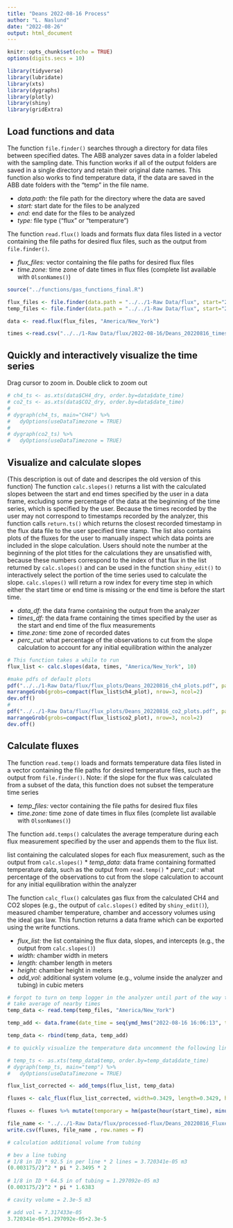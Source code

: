```yaml
---
title: "Deans 2022-08-16 Process"
author: "L. Naslund"
date: "2022-08-26"
output: html_document
---
```


```r
knitr::opts_chunk$set(echo = TRUE)
options(digits.secs = 10)

library(tidyverse)
library(lubridate)
library(xts)
library(dygraphs)
library(plotly)
library(shiny)
library(gridExtra)
```

## Load functions and data

The function `file.finder()` searches through a directory for data files between specified dates. The ABB analyzer saves data in a folder labeled with the sampling date. This function works if all of the output folders are saved in a single directory and retain their original date names. This function also works to find temperature data, if the data are saved in the ABB date folders with the "temp" in the file name.

* *data.path:* the file path for the directory where the data are saved
* *start:* start date for the files to be analyzed
* *end:* end date for the files to be analyzed 
* *type:* file type ("flux" or "temperature")

The function `read.flux()` loads and formats flux data files listed in a vector containing the file paths for desired flux files, such as the output from `file.finder()`.

* *flux_files:* vector containing the file paths for desired flux files
* *time.zone:* time zone of date times in flux files (complete list available with `OlsonNames()`)

```r
source("../functions/gas_functions_final.R")

flux_files <- file.finder(data.path = "../../1-Raw Data/flux", start="2022-08-16", end= "2022-08-17", type="flux")
temp_files <- file.finder(data.path = "../../1-Raw Data/flux", start="2022-08-16", end= "2022-08-17", type="temperature")

data <- read.flux(flux_files, "America/New_York")

times <-read.csv("../../1-Raw Data/flux/2022-08-16/Deans_20220816_times.csv") %>% filter(is.na(Start)==FALSE, is.na(End)==FALSE, Start!="", End!="") %>% mutate(Start= mdy_hms(paste(Date, Start, sep=" "), tz="America/New_York"), End= mdy_hms(paste(Date, End, sep= " "), tz="America/New_York")) 
```

## Quickly and interactively visualize the time series 

Drag cursor to zoom in. Double click to zoom out

```r
# ch4_ts <- as.xts(data$CH4_dry, order.by=data$date_time)
# co2_ts <- as.xts(data$CO2_dry, order.by=data$date_time)
# 
# dygraph(ch4_ts, main="CH4") %>%
#   dyOptions(useDataTimezone = TRUE)
# 
# dygraph(co2_ts) %>%
#   dyOptions(useDataTimezone = TRUE)
```

## Visualize and calculate slopes

(This description is out of date and descripes the old version of this function) The function `calc.slopes()` returns a list with the calculated slopes between the start and end times specified by the user in a data frame, excluding some percentage of the data at the beginning of the time series, which is specified by the user. Because the times recorded by the user may not correspond to timestamps recorded by the analyzer, this function calls `return.ts()` which returns the closest recorded timestamp in the flux data file to the user specified time stamp. The list also contains plots of the fluxes for the user to manually inspect which data points are included in the slope calculation. Users should note the number at the beginning of the plot titles for the calculations they are unsatisfied with, because these numbers correspond to the index of that flux in the list returned by `calc.slopes()` and can be used in the function `shiny_edit()` to interactively select the portion of the time series used to calculate the slope. `calc.slopes()` will return a row index for every time step in which either the start time or end time is missing or the end time is before the start time.

* *data_df:* the data frame containing the output from the analyzer
* *times_df:* the data frame containing the times specified by the user as the start and end time of the flux measurements
* *time.zone:* time zone of recorded dates
* *perc_cut:* what percentage of the observations to cut from the slope calculation to account for any initial equilibration within the analyzer

```r
# This function takes a while to run
flux_list <- calc.slopes(data, times, "America/New_York", 10)

#make pdfs of default plots
pdf("../../1-Raw Data/flux/flux_plots/Deans_20220816_ch4_plots.pdf", paper="a4", width=9, height=12)
marrangeGrob(grobs=compact(flux_list$ch4_plot), nrow=3, ncol=2)
dev.off()
# 
pdf("../../1-Raw Data/flux/flux_plots/Deans_20220816_co2_plots.pdf", paper="a4", width=9, height=12)
marrangeGrob(grobs=compact(flux_list$co2_plot), nrow=3, ncol=2)
dev.off()
```

## Calculate fluxes 

The function `read.temp()` loads and formats temperature data files listed in a vector containing the file paths for desired temperature files, such as the output from `file.finder()`. Note: if the slope for the flux was calculated from a subset of the data, this function does not subset the temperature time series

* *temp_files:* vector containing the file paths for desired flux files
* *time.zone:* time zone of date times in flux files (complete list available with `OlsonNames()`)

The function `add.temps()` calculates the average temperature during each flux measurement specified by the user and appends them to the flux list. 

 list containing the calculated slopes for each flux measurement, such as the output from `calc.slopes()`
* *temp_data:* data frame containing formatted temperature data, such as the output from `read.temp()`
* *perc_cut :* what percentage of the observations to cut from the slope calculation to account for any initial equilibration within the analyzer

The function `calc_flux()` calculates gas flux from the calculated CH4 and CO2 slopes (e.g., the output of `calc.slopes()` edited by `shiny_edit()`), measured chamber temperature, chamber and accessory volumes using the ideal gas law. This function returns a data frame which can be exported using the write functions. 

* *flux_list:* the list containing the flux data, slopes, and intercepts (e.g., the output from `calc.slopes()`)
* *width:* chamber width in meters
* *length:* chamber length in meters
* *height:* chamber height in meters
* *add_vol:* additional system volume (e.g., volume inside the analyzer and tubing) in cubic meters

```r
# forgot to turn on temp logger in the analyzer until part of the way through 3rd sampling
# take average of nearby times
temp_data <- read.temp(temp_files, "America/New_York")

temp_add <- data.frame(date_time = seq(ymd_hms("2022-08-16 16:06:13", tz = "America/New_York"), ymd_hms("2022-08-16 16:34:13", tz = "America/New_York"), by = "sec"), temp = 39.79, temp_k = 312.94)

temp_data <- rbind(temp_data, temp_add)

# to quickly visualize the temperature data uncomment the following lines

# temp_ts <- as.xts(temp_data$temp, order.by=temp_data$date_time)
# dygraph(temp_ts, main="temp") %>% 
#   dyOptions(useDataTimezone = TRUE)

flux_list_corrected <- add_temps(flux_list, temp_data)

fluxes <- calc_flux(flux_list_corrected, width=0.3429, length=0.3429, height=0.127, add_vol= 7.317433e-05)

fluxes <- fluxes %>% mutate(temporary = hm(paste(hour(start_time), minute(start_time), sep = ":"))) %>% left_join(times %>% mutate(temporary = hm(paste(hour(Start), minute(Start), sep = ":"))) %>% rename(trip=Trip) %>% select(trip, temporary),by=c("temporary")) %>% select(-temporary)

file_name <- "../../1-Raw Data/flux/processed-flux/Deans_20220816_Fluxes.csv"
write.csv(fluxes, file_name , row.names = F)
```

```r
# calculation additional volume from tubing

# bev a line tubing
# 1/8 in ID * 92.5 in per line * 2 lines = 3.720341e-05 m3
(0.003175/2)^2 * pi * 2.3495 * 2
 
# 1/8 in ID * 64.5 in of tubing = 1.297092e-05 m3
(0.003175/2)^2 * pi * 1.6383

# cavity volume = 2.3e-5 m3

# add vol = 7.317433e-05
3.720341e-05+1.297092e-05+2.3e-5
```



